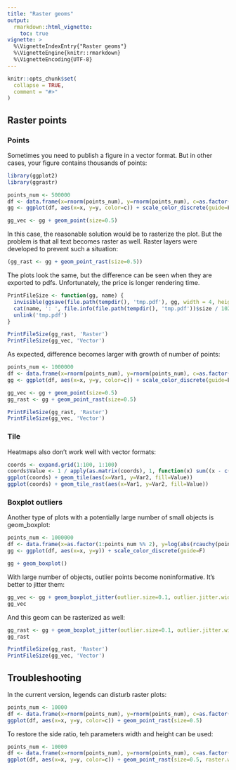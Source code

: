 ```yaml
---
title: "Raster geoms"
output: 
  rmarkdown::html_vignette:
    toc: true
vignette: >
  %\VignetteIndexEntry{"Raster geoms"}
  %\VignetteEngine{knitr::rmarkdown}
  %\VignetteEncoding{UTF-8}
---
```


```r
knitr::opts_chunk$set(
  collapse = TRUE,
  comment = "#>"
)
```

## Raster points
### Points
Sometimes you need to publish a figure in a vector format. But in other cases, your figure contains thousands of points:
```r
library(ggplot2)
library(ggrastr)

points_num <- 500000
df <- data.frame(x=rnorm(points_num), y=rnorm(points_num), c=as.factor(1:points_num %% 2))
gg <- ggplot(df, aes(x=x, y=y, color=c)) + scale_color_discrete(guide=F)

gg_vec <- gg + geom_point(size=0.5)
```

In this case, the reasonable solution would be to rasterize the plot. But the problem is that all text becomes raster as well.
Raster layers were developed to prevent such a situation:
```r
(gg_rast <- gg + geom_point_rast(size=0.5))
```

The plots look the same, but the difference can be seen when they are exported to pdfs. Unfortunately, the price is longer rendering time.
```r
PrintFileSize <- function(gg, name) {
  invisible(ggsave(file.path(tempdir(), 'tmp.pdf'), gg, width = 4, height= 4))
  cat(name, ': ', file.info(file.path(tempdir(), 'tmp.pdf'))$size / 1024, ' Kb.\n', sep = '')
  unlink('tmp.pdf')
}

PrintFileSize(gg_rast, 'Raster')
PrintFileSize(gg_vec, 'Vector')
```

As expected, difference becomes larger with growth of number of points:
```r
points_num <- 1000000
df <- data.frame(x=rnorm(points_num), y=rnorm(points_num), c=as.factor(1:points_num %% 2))
gg <- ggplot(df, aes(x=x, y=y, color=c)) + scale_color_discrete(guide=F)

gg_vec <- gg + geom_point(size=0.5)
gg_rast <- gg + geom_point_rast(size=0.5)

PrintFileSize(gg_rast, 'Raster')
PrintFileSize(gg_vec, 'Vector')
```

### Tile
Heatmaps also don't work well with vector formats:
```r
coords <- expand.grid(1:100, 1:100)
coords$Value <- 1 / apply(as.matrix(coords), 1, function(x) sum((x - c(50, 50))^2)^0.01)
ggplot(coords) + geom_tile(aes(x=Var1, y=Var2, fill=Value))
ggplot(coords) + geom_tile_rast(aes(x=Var1, y=Var2, fill=Value))
```


### Boxplot outliers
Another type of plots with a potentially large number of small objects is geom_boxplot:
```r
points_num <- 1000000
df <- data.frame(x=as.factor(1:points_num %% 2), y=log(abs(rcauchy(points_num))))
gg <- ggplot(df, aes(x=x, y=y)) + scale_color_discrete(guide=F)

gg + geom_boxplot()
```

With large number of objects, outlier points become noninformative. It's better to jitter them:
```r
gg_vec <- gg + geom_boxplot_jitter(outlier.size=0.1, outlier.jitter.width = 0.3, outlier.alpha=0.5)
gg_vec
```

And this geom can be rasterized as well:
```r
gg_rast <- gg + geom_boxplot_jitter(outlier.size=0.1, outlier.jitter.width = 0.3, outlier.alpha=0.5, raster=T, raster.dpi = 200)
gg_rast
```


```r
PrintFileSize(gg_rast, 'Raster')
PrintFileSize(gg_vec, 'Vector')
```

## Troubleshooting
In the current version, legends can disturb raster plots:
```r
points_num <- 10000
df <- data.frame(x=rnorm(points_num), y=rnorm(points_num), c=as.factor(1:points_num %% 2))
ggplot(df, aes(x=x, y=y, color=c)) + geom_point_rast(size=0.5)
```

To restore the side ratio, teh parameters width and height can be used:
```r
points_num <- 10000
df <- data.frame(x=rnorm(points_num), y=rnorm(points_num), c=as.factor(1:points_num %% 2))
ggplot(df, aes(x=x, y=y, color=c)) + geom_point_rast(size=0.5, raster.width = 1)
```
